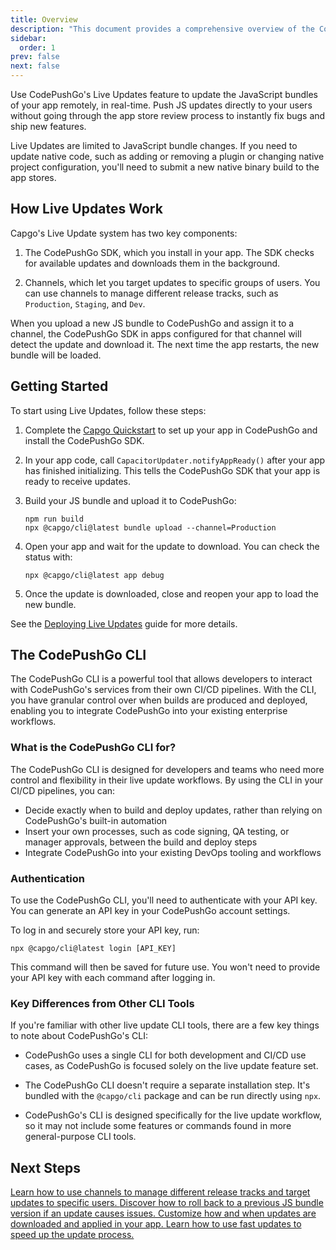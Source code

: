 ```yaml
---
title: Overview
description: "This document provides a comprehensive overview of the CodePushGo CLI, how it can be utilized to enhance your app development process by enabling seamless live updates"
sidebar:
  order: 1
prev: false
next: false
---
```



Use CodePushGo's Live Updates feature to update the JavaScript bundles of your app remotely, in real-time. Push JS updates directly to your users without going through the app store review process to instantly fix bugs and ship new features.

<Aside>

Live Updates are limited to JavaScript bundle changes. If you need to update native code, such as adding or removing a plugin or changing native project configuration, you'll need to submit a new native binary build to the app stores.

</Aside>

## How Live Updates Work

Capgo's Live Update system has two key components:

1. The CodePushGo SDK, which you install in your app. The SDK checks for available updates and downloads them in the background.

2. Channels, which let you target updates to specific groups of users. You can use channels to manage different release tracks, such as `Production`, `Staging`, and `Dev`.

When you upload a new JS bundle to CodePushGo and assign it to a channel, the CodePushGo SDK in apps configured for that channel will detect the update and download it. The next time the app restarts, the new bundle will be loaded.

## Getting Started

To start using Live Updates, follow these steps:

<Steps>

1. Complete the [Capgo Quickstart](/docs/getting-started/quickstart) to set up your app in CodePushGo and install the CodePushGo SDK.

2. In your app code, call `CapacitorUpdater.notifyAppReady()` after your app has finished initializing. This tells the CodePushGo SDK that your app is ready to receive updates.

3. Build your JS bundle and upload it to CodePushGo:
   ```shell
   npm run build
   npx @capgo/cli@latest bundle upload --channel=Production 
   ```

4. Open your app and wait for the update to download. You can check the status with:
   ```shell
   npx @capgo/cli@latest app debug
   ```

5. Once the update is downloaded, close and reopen your app to load the new bundle.

</Steps>

See the [Deploying Live Updates](/docs/getting-started/deploy) guide for more details.

## The CodePushGo CLI

The CodePushGo CLI is a powerful tool that allows developers to interact with CodePushGo's services from their own CI/CD pipelines. With the CLI, you have granular control over when builds are produced and deployed, enabling you to integrate CodePushGo into your existing enterprise workflows.

### What is the CodePushGo CLI for?

The CodePushGo CLI is designed for developers and teams who need more control and flexibility in their live update workflows. By using the CLI in your CI/CD pipelines, you can:

- Decide exactly when to build and deploy updates, rather than relying on CodePushGo's built-in automation
- Insert your own processes, such as code signing, QA testing, or manager approvals, between the build and deploy steps
- Integrate CodePushGo into your existing DevOps tooling and workflows

### Authentication

To use the CodePushGo CLI, you'll need to authenticate with your API key. You can generate an API key in your CodePushGo account settings.

To log in and securely store your API key, run:

```shell
npx @capgo/cli@latest login [API_KEY]
```

This command will then be saved for future use. You won't need to provide your API key with each command after logging in.

### Key Differences from Other CLI Tools

If you're familiar with other live update CLI tools, there are a few key things to note about CodePushGo's CLI:

- CodePushGo uses a single CLI for both development and CI/CD use cases, as CodePushGo is focused solely on the live update feature set.

- The CodePushGo CLI doesn't require a separate installation step. It's bundled with the `@capgo/cli` package and can be run directly using `npx`.

- CodePushGo's CLI is designed specifically for the live update workflow, so it may not include some features or commands found in more general-purpose CLI tools.

## Next Steps

<CardGrid stagger>
  <a href="/docs/live-updates/channels/">
    <Card title="Channels" icon="bars">
      Learn how to use channels to manage different release tracks and target updates to specific users.
    </Card>
  </a>

  <a href="/docs/live-updates/rollbacks/">
    <Card title="Rollbacks" icon="left-arrow">
      Discover how to roll back to a previous JS bundle version if an update causes issues.
    </Card>
  </a>

  <a href="/docs/live-updates/update-behavior/">
    <Card title="Update Behavior" icon="setting">
      Customize how and when updates are downloaded and applied in your app.  
    </Card>
  </a>
  <a href="/docs/live-updates/differentials/">
    <Card title="Fast Updates" icon="starlight">
      Learn how to use fast updates to speed up the update process.
    </Card>
  </a>
</CardGrid>
